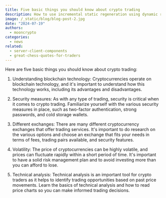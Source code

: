 ```yaml
---
title: Five basic things you should know about crypto trading
description: How to use incremental static regeneration using dynamic routes.
image: /_static/blog/blog-post-2.jpg
date: "2024-07-19"
authors:
  - mooncrypto
categories:
  - news
related:
  - server-client-components
  - great-chess-quotes-for-traders
---
```


Here are five basic things you should know about crypto trading:

1. Understanding blockchain technology: Cryptocurrencies operate on blockchain technology, and it's important to understand how this technology works, including its advantages and disadvantages.

2. Security measures: As with any type of trading, security is critical when it comes to crypto trading. Familiarize yourself with the various security measures in place, such as two-factor authentication, strong passwords, and cold storage wallets.

3. Different exchanges: There are many different cryptocurrency exchanges that offer trading services. It's important to do research on the various options and choose an exchange that fits your needs in terms of fees, trading pairs available, and security features.

4. Volatility: The price of cryptocurrencies can be highly volatile, and prices can fluctuate rapidly within a short period of time. It's important to have a solid risk management plan and to avoid investing more than you can afford to lose.

5. Technical analysis: Technical analysis is an important tool for crypto traders as it helps to identify trading opportunities based on past price movements. Learn the basics of technical analysis and how to read price charts so you can make informed trading decisions.
